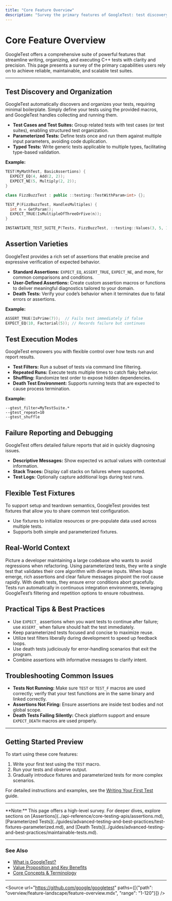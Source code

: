 ```yaml
---
title: "Core Feature Overview"
description: "Survey the primary features of GoogleTest: test discovery, assertion varieties, parameterized and typed tests, death test support, user-defined assertions, and flexible test execution modes."
---
```


# Core Feature Overview

GoogleTest offers a comprehensive suite of powerful features that streamline writing, organizing, and executing C++ tests with clarity and precision. This page presents a survey of the primary capabilities users rely on to achieve reliable, maintainable, and scalable test suites.

---

## Test Discovery and Organization

GoogleTest automatically discovers and organizes your tests, requiring minimal boilerplate. Simply define your tests using the provided macros, and GoogleTest handles collecting and running them.

- **Test Cases and Test Suites:** Group related tests with test cases (or test suites), enabling structured test organization.
- **Parameterized Tests:** Define tests once and run them against multiple input parameters, avoiding code duplication.
- **Typed Tests:** Write generic tests applicable to multiple types, facilitating type-based validation.

**Example:**
```cpp
TEST(MyMathTest, BasicAssertions) {
  EXPECT_EQ(4, Add(2, 2));
  EXPECT_NE(5, Multiply(2, 2));
}

class FizzBuzzTest : public ::testing::TestWithParam<int> {};

TEST_P(FizzBuzzTest, HandlesMultiples) {
  int n = GetParam();
  EXPECT_TRUE(IsMultipleOfThreeOrFive(n));
}

INSTANTIATE_TEST_SUITE_P(Tests, FizzBuzzTest, ::testing::Values(3, 5, 15));
```


## Assertion Varieties

GoogleTest provides a rich set of assertions that enable precise and expressive verification of expected behavior.

- **Standard Assertions:** `EXPECT_EQ`, `ASSERT_TRUE`, `EXPECT_NE`, and more, for common comparisons and conditions.
- **User-Defined Assertions:** Create custom assertion macros or functions to deliver meaningful diagnostics tailored to your domain.
- **Death Tests:** Verify your code’s behavior when it terminates due to fatal errors or assertions.

**Example:**
```cpp
ASSERT_TRUE(IsPrime(7));  // Fails test immediately if false
EXPECT_EQ(10, Factorial(5)); // Records failure but continues
```


## Test Execution Modes

GoogleTest empowers you with flexible control over how tests run and report results.

- **Test Filters:** Run a subset of tests via command line filtering.
- **Repeated Runs:** Execute tests multiple times to catch flaky behavior.
- **Shuffling:** Randomize test order to expose hidden dependencies.
- **Death Test Environment:** Supports running tests that are expected to cause process termination.

**Example:**
```
--gtest_filter=MyTestSuite.*
--gtest_repeat=10
--gtest_shuffle
```


## Failure Reporting and Debugging

GoogleTest offers detailed failure reports that aid in quickly diagnosing issues.

- **Descriptive Messages:** Show expected vs actual values with contextual information.
- **Stack Traces:** Display call stacks on failures where supported.
- **Test Logs:** Optionally capture additional logs during test runs.


## Flexible Test Fixtures

To support setup and teardown semantics, GoogleTest provides test fixtures that allow you to share common test configuration.

- Use fixtures to initialize resources or pre-populate data used across multiple tests.
- Supports both simple and parameterized fixtures.


## Real-World Context

Picture a developer maintaining a large codebase who wants to avoid regressions when refactoring. Using parameterized tests, they write a single test that validates their core algorithm with diverse inputs. When bugs emerge, rich assertions and clear failure messages pinpoint the root cause rapidly. With death tests, they ensure error conditions abort gracefully. Tests run automatically in continuous integration environments, leveraging GoogleTest’s filtering and repetition options to ensure robustness.


## Practical Tips & Best Practices

- Use `EXPECT_` assertions when you want tests to continue after failure; use `ASSERT_` when failure should halt the test immediately.
- Keep parameterized tests focused and concise to maximize reuse.
- Utilize test filters liberally during development to speed up feedback loops.
- Use death tests judiciously for error-handling scenarios that exit the program.
- Combine assertions with informative messages to clarify intent.


## Troubleshooting Common Issues

- **Tests Not Running:** Make sure `TEST` or `TEST_F` macros are used correctly; verify that your test functions are in the same binary and linked correctly.
- **Assertions Not Firing:** Ensure assertions are inside test bodies and not global scope.
- **Death Tests Failing Silently:** Check platform support and ensure `EXPECT_DEATH` macros are used properly.


---

## Getting Started Preview

To start using these core features:

1. Write your first test using the `TEST` macro.
2. Run your tests and observe output.
3. Gradually introduce fixtures and parameterized tests for more complex scenarios.

For detailed instructions and examples, see the [Writing Your First Test](https://your_docs_base_url/guides/getting-started-with-googletest/writing-your-first-test) guide.

---

<Callout>
**Note:** This page offers a high-level survey. For deeper dives, explore sections on [Assertions](../api-reference/core-testing-apis/assertions.md), [Parameterized Tests](../guides/advanced-testing-and-best-practices/test-fixtures-parameterized.md), and [Death Tests](../guides/advanced-testing-and-best-practices/maintainable-tests.md).
</Callout>

---

### See Also
- [What is GoogleTest?](../overview/intro-product-essentials/what-is-googletest.md)
- [Value Proposition and Key Benefits](../overview/intro-product-essentials/value-proposition-and-benefits.md)
- [Core Concepts & Terminology](../overview/architecture-and-core-concepts/core-concepts-and-terminology.md)

---

<Source url="https://github.com/google/googletest" paths={[{"path": "overview/feature-landscape/feature-overview.mdx", "range": "1-120"}]} />